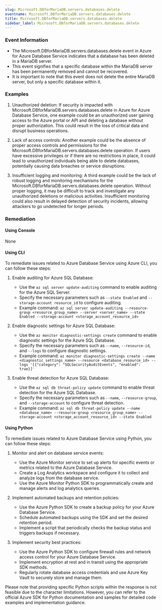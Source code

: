 ```yaml
--- 
slug: Microsoft.DBforMariaDB.servers.databases.delete
eventname: Microsoft.DBforMariaDB.servers.databases.delete
title: Microsoft.DBforMariaDB.servers.databases.delete
sidebar_label: Microsoft.DBforMariaDB.servers.databases.delete
---
```

                       
### Event Information

- The Microsoft.DBforMariaDB.servers.databases.delete event in Azure for Azure Database Service indicates that a database has been deleted in a MariaDB server.
- This event signifies that a specific database within the MariaDB server has been permanently removed and cannot be recovered.
- It is important to note that this event does not delete the entire MariaDB server, but only a specific database within it.


### Examples

1. Unauthorized deletion: If security is impacted with Microsoft.DBforMariaDB.servers.databases.delete in Azure for Azure Database Service, one example could be an unauthorized user gaining access to the Azure portal or API and deleting a database without proper authorization. This could result in the loss of critical data and disrupt business operations.

2. Lack of access controls: Another example could be the absence of proper access controls and permissions for the Microsoft.DBforMariaDB.servers.databases.delete operation. If users have excessive privileges or if there are no restrictions in place, it could lead to unauthorized individuals being able to delete databases, potentially causing data breaches or service disruptions.

3. Insufficient logging and monitoring: A third example could be the lack of robust logging and monitoring mechanisms for the Microsoft.DBforMariaDB.servers.databases.delete operation. Without proper logging, it may be difficult to track and investigate any unauthorized deletions or malicious activities. Insufficient monitoring could also result in delayed detection of security incidents, allowing attackers to go undetected for longer periods.

### Remediation

#### Using Console

None

#### Using CLI

To remediate issues related to Azure Database Service using Azure CLI, you can follow these steps:

1. Enable auditing for Azure SQL Database:
   - Use the `az sql server update-auditing` command to enable auditing for the Azure SQL Server.
   - Specify the necessary parameters such as `--state Enabled` and `--storage-account resource_id` to configure auditing.
   - Example command: `az sql server update-auditing --resource-group <resource_group_name> --server <server_name> --state Enabled --storage-account <storage_account_resource_id>`

2. Enable diagnostic settings for Azure SQL Database:
   - Use the `az monitor diagnostic-settings create` command to enable diagnostic settings for the Azure SQL Database.
   - Specify the necessary parameters such as `--name`, `--resource-id`, and `--logs` to configure diagnostic settings.
   - Example command: `az monitor diagnostic-settings create --name <diagnostic_settings_name> --resource <database_resource_id> --logs '[{"category": "SQLSecurityAuditEvents", "enabled": true}]'`

3. Enable threat detection for Azure SQL Database:
   - Use the `az sql db threat-policy update` command to enable threat detection for the Azure SQL Database.
   - Specify the necessary parameters such as `--name`, `--resource-group`, and `--storage-account` to configure threat detection.
   - Example command: `az sql db threat-policy update --name <database_name> --resource-group <resource_group_name> --storage-account <storage_account_resource_id> --state Enabled`

#### Using Python

To remediate issues related to Azure Database Service using Python, you can follow these steps:

1. Monitor and alert on database service events:
   - Use the Azure Monitor service to set up alerts for specific events or metrics related to the Azure Database Service.
   - Create a Log Analytics workspace and configure it to collect and analyze logs from the database service.
   - Use the Azure Monitor Python SDK to programmatically create and manage alerts and log analytics queries.

2. Implement automated backups and retention policies:
   - Use the Azure Python SDK to create a backup policy for your Azure Database Service.
   - Schedule automated backups using the SDK and set the desired retention period.
   - Implement a script that periodically checks the backup status and triggers backups if necessary.

3. Implement security best practices:
   - Use the Azure Python SDK to configure firewall rules and network access control for your Azure Database Service.
   - Implement encryption at rest and in transit using the appropriate SDK methods.
   - Regularly rotate database access credentials and use Azure Key Vault to securely store and manage them.

Please note that providing specific Python scripts within the response is not feasible due to the character limitations. However, you can refer to the official Azure SDK for Python documentation and samples for detailed code examples and implementation guidance.


 
